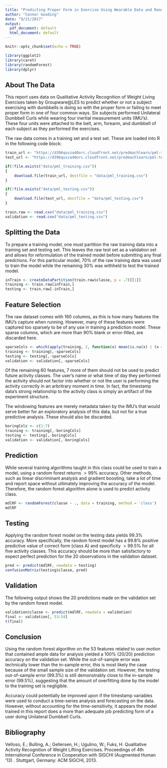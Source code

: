 ```yaml
---
title: "Predicting Proper Form in Exercise Using Wearable Data and Random Forest"
author: "Connor Gooding"
date: "9/21/2017"
output:
  pdf_document: default
  html_document: default
---
```


```r
knitr::opts_chunk$set(echo = TRUE)
```

```r
library(ggplot2)
library(caret)
library(randomForest)
library(dplyr)
```

## About The Data

This report uses data on Qualitative Activity Recognition of Weight Living Exercises taken by Groupware\@LES to predict whether or not a subject exercising with dumbbells is doing so with the proper form or failing to meet proper form in one of four common ways. Six subjects performed Unilateral Dumbbell Curls while wearing four inertial measurement units (IMU's). These four units were attached to the belt, arm, forearm, and dumbbell of each subject as they performed the exercises.

The raw data comes in a training set and a test set. These are loaded into R in the following code block:

```r
train_url <- "https://d396qusza40orc.cloudfront.net/predmachlearn/pml-training.csv"
test_url <- "https://d396qusza40orc.cloudfront.net/predmachlearn/pml-testing.csv"

if(!file.exists("data/pml_training.csv"))
{
    download.file(train_url, destfile = "data/pml_training.csv")
}

if(!file.exists("data/pml_testing.csv"))
{
    download.file(test_url, destfile = "data/pml_testing.csv")
}

train.raw <- read.csv("data/pml_training.csv")
validation <- read.csv("data/pml_testing.csv")
```

## Splitting the Data

To prepare a training model, one must partition the raw training data into a training set and testing set. This leaves the raw test set as a validation set and allows for reformulation of the trained model before submitting any final predctions. For this particular model, 70% of the raw training data was used to train the model while the remaining 30% was withheld to test the trained model.

```r
inTrain <- createDataPartition(train.raw$classe, p = .7)[[1]]
training <- train.raw[inTrain,]
testing <- train.raw[-inTrain,]
```

## Feature Selection

The raw dataset comes with 160 columns, as this is how many features the IMU's capture when running. However, many of these features were captured too sparsely to be of any use in training a prediction model. These sparse columns, which are more than 90% blank or error-filled, are discarded here.

```r
sparseCols <- which(apply(training, 2, function(x) mean(is.na(x) | (x == ""))) > .9)
training <- training[,-sparseCols]
testing <- testing[,-sparseCols]
validation <- validation[,-sparseCols]
```

Of the remaining 60 features, 7 more of them should not be used to predict future activity classes. The user's name or what time of day they performed the activity should not factor into whether or not the user is performing the activity correctly in an arbritrary moment in time. In fact, the timestamp data's strong relationship to the activity class is simply an artifact of the experiment structure. 

The windowing features are merely metadata taken by the IMU's that would serve better for an exploratory analysis of this data, but not for a true predictive analysis. These should also be discarded.

```r
boringCols <- c(1:7)
training <- training[,-boringCols]
testing <- testing[,-boringCols]
validation <- validation[,-boringCols]
```

## Prediction

While several training algorithms taught in this class could be used to train a model, using a random forest returns $>99\%$ accuracy. Other methods, such as linear discriminant analysis and gradient boosting, take a lot of time and report space without ultimately improving the accuracy of the model. Therefore, the random forest algorithm alone is used to predict activity class.

```r
mdlRF <- randomForest(classe ~ ., data = training, method = 'class')
mdlRF
```

## Testing

Applying the random forest model on the testing data yields $99.3\%$ accuracy. More specifically, the random forest model has a $99.8\%$ positive predictive value of correct form (class A) and specificity $>99.5\%$ for all five activity classes. This accuracy should be more than satisfactory to expect perfect prediction for the 20 observations in the validation dataset.

```r
pred <- predict(mdlRF, newdata = testing)
confusionMatrix(testing$classe, pred)
```

## Validation

The following output shows the 20 predictions made on the validation set by the random forest model.

```r
validation$classe <- predict(mdlRF, newdata = validation)
final <- validation[, 53:54]
t(final)
```

## Conclusion

Using the random forest algorithm on the 53 features related to user motion that contained ample data for analysis yielded a $100\%$ (20/20) prediction accuracy on the validation set. While the out-of-sample error was technically lower than the in-sample error, this is most likely the case because of the small sample size of the validation set. However, the testing out-of-sample error $(99.3\%)$ is still demonstrably close to the in-sample error $(99.5\%)$, suggesting that the amount of overfitting done by the model to the training set is negligible.

Accuracy could potentially be improved upon if the timestamp variables were used to conduct a time-series analysis and forecasting on the data. However, without accounting for the time-sensitivity, it appears the model trained in this report does a more than adequate job predicting form of a user doing Unilateral Dumbbell Curls.

## Bibliography

Velloso, E.; Bulling, A.; Gellersen, H.; Ugulino, W.; Fuks, H. Qualitative Activity Recognition of Weight Lifting Exercises. Proceedings of 4th International Conference in Cooperation with SIGCHI (Augmented Human '13) . Stuttgart, Germany: ACM SIGCHI, 2013.


